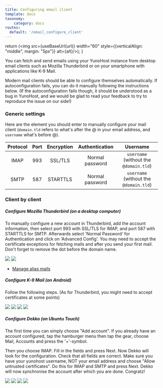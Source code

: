 ```yaml
---
title: Configuring email client
template: docs
taxonomy:
    category: docs
routes:
  default: '/email_configure_client'
---
```



  return (<img src={useBaseUrl(url)} width="60" style={{verticalAlign: "middle", margin: "5px"}} alt={alt}/>);
}

You can fetch and send emails using your YunoHost instance from desktop email clients such as Mozilla Thunderbird or on your smartphone with applications like K-9 Mail.

Modern mail clients should be able to configure themselves automatically. If autoconfiguration fails, you can do it manually following the instructions below. (If the autoconfiguration fails though, it should be understood as a bug in YunoHost, and we would be glad to read your feedback to try to reproduce the issue on our side!)

### Generic settings

Here are the element you should enter to manually configure your mail client (`domain.tld` refers to what's after the @ in your email address, and `username` what's before @).

| Protocol | Port | Encryption | Authentication  | Username                               |
| :--:     | :-:  | :--:       | :--:            | :--:                                   |
| IMAP     | 993  | SSL/TLS    | Normal password | `username` (without the `@domain.tld`) |
| SMTP     | 587  | STARTTLS   | Normal password | `username` (without the `@domain.tld`) |

### Client by client

<Tabs>
<TabItem value="thunderbird" label="Mozilla Thunderbird">

##### <SmallInline url='/img/grav/thunderbird.png'/> Configure Mozilla Thunderbird (on a desktop computer)

To manually configure a new account in Thunderbird, add the account information, then select port 993 with SSL/TLS for IMAP, and port 587 with STARTTLS for SMTP. Afterwards select 'Normal Password' for Authentication and click on 'Advanced Config'. You may need to accept the certificate exceptions for fetching mails and after you send your first mail. Don't forget to remove the dot before the domain name.

![](/img/grav/thunderbird_config_1.png)
![](/img/grav/thunderbird_config_2.png)

* [Manage alias mails](https://support.mozilla.org/en-US/kb/configuring-email-aliases)

</TabItem>
<TabItem value="k9" label="K-9 Mail">

##### <SmallInline url='/img/grav/k9mail.png'/> Configure K-9 Mail (on Android)

Follow the following steps. (As for Thunderbird, you might need to accept certificates at some points)

![](/img/grav/k9mail_config_1.png)
![](/img/grav/k9mail_config_2.png)
![](/img/grav/k9mail_config_3.png)
![](/img/grav/k9mail_config_4.png)


</TabItem>
<TabItem value="dekko" label="Dekko">

##### <SmallInline url='/img/grav/dekko-app.png'/> Configure Dekko (on Ubuntu Touch)

The first time you can simply choose "Add account". If you already have an account configured, tap the hamburger menu then tap the gear, choose Mail, Accounts and press the '+'-symbol.

Then you choose IMAP. Fill in the fields and press Next. Now Dekko will look for the configuration. Check that all fields are correct. Make sure you have your yunohost username, NOT your email address and choose "Allow untrusted certificates". Do this for IMAP and SMTP and press Next. Dekko will now synchronise the account after which you are done. Congratz!

![](/img/grav/dekko_config_1.png)
![](/img/grav/dekko_config_2.png)
![](/img/grav/dekko_config_3.png)
![](/img/grav/dekko_config_4.png)

</TabItem>
</Tabs>

